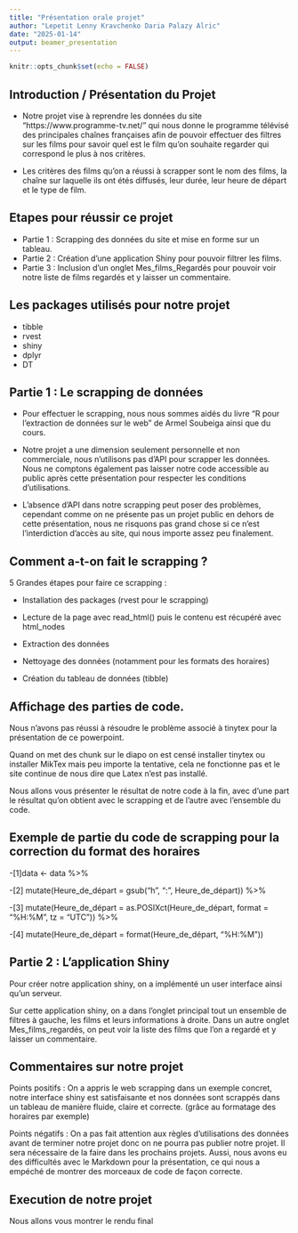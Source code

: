 ---
title: "Présentation orale projet"
author: "Lepetit Lenny Kravchenko Daria Palazy Alric"
date: "2025-01-14"
output: beamer_presentation
---

```{r setup, include=FALSE}
knitr::opts_chunk$set(echo = FALSE)
```

## Introduction / Présentation du Projet

- Notre projet vise à reprendre les données du site "https://www.programme-tv.net/"
qui nous donne le programme télévisé des principales chaînes françaises afin de pouvoir effectuer des filtres sur les films pour savoir quel est le film qu'on souhaite regarder 
qui correspond le plus à nos critères.

- Les critères des films qu'on a réussi à scrapper sont le nom des films, la chaîne sur laquelle ils ont étés diffusés, leur durée, leur heure de départ et le type de film.


## Etapes pour réussir ce projet

- Partie 1 : Scrapping des données du site et mise en forme sur un tableau.
- Partie 2 : Création d'une application Shiny pour pouvoir filtrer les films.
- Partie 3 : Inclusion d'un onglet Mes_films_Regardés pour pouvoir voir notre liste de films regardés et y laisser un commentaire.

## Les packages utilisés pour notre projet

- tibble
- rvest
- shiny
- dplyr
- DT

## Partie 1 : Le scrapping de données

- Pour effectuer le scrapping, nous nous sommes aidés du livre "R pour l'extraction de données sur le web" de Armel Soubeiga ainsi que du cours. 

- Notre projet a une dimension seulement personnelle et non commerciale, nous n'utilisons pas d'API pour scrapper les données. Nous ne comptons également pas laisser notre code accessible au public après cette présentation pour respecter les conditions d'utilisations.

- L'absence d'API dans notre scrapping peut poser des problèmes, cependant comme on ne présente pas un projet public en dehors de cette présentation, nous ne risquons pas grand chose si ce n'est l'interdiction d'accès au site, qui nous importe assez peu finalement.

## Comment a-t-on fait le scrapping ?
 5 Grandes étapes pour faire ce scrapping :
 
- Installation des packages (rvest pour le scrapping)

- Lecture de la page avec read_html() puis le contenu est récupéré avec html_nodes

- Extraction des données

- Nettoyage des données (notamment pour les formats des horaires)

- Création du tableau de données (tibble)

## Affichage des parties de code.

Nous n'avons pas réussi à résoudre le problème associé à tinytex pour la présentation de ce powerpoint.

Quand on met des chunk sur le diapo on est censé installer tinytex ou installer MikTex mais peu importe la tentative, cela ne fonctionne pas et le site continue de nous dire que Latex n'est pas installé. 

Nous allons vous présenter le résultat de notre code à la fin, avec d'une part le résultat qu'on obtient avec le scrapping et de l'autre avec l'ensemble du code.

## Exemple de partie du code de scrapping pour la correction du format des horaires

-[1]data <- data %>%

-[2]  mutate(Heure_de_départ = gsub("h", ":", Heure_de_départ)) %>%

-[3]  mutate(Heure_de_départ = as.POSIXct(Heure_de_départ, format = "%H:%M", tz = "UTC")) %>%

-[4]  mutate(Heure_de_départ = format(Heure_de_départ, "%H:%M"))

## Partie 2 : L'application Shiny

Pour créer notre application shiny, on a implémenté un user interface ainsi qu'un serveur.

Sur cette application shiny, on a dans l'onglet principal tout un ensemble de filtres à gauche, les films et leurs informations à droite. Dans un autre onglet Mes_films_regardés, on peut voir la liste des films que l'on a regardé et y laisser un commentaire.

## Commentaires sur notre projet

Points positifs : On a appris le web scrapping dans un exemple concret, notre interface shiny est satisfaisante et nos données sont scrappés dans un tableau de manière fluide, claire et correcte. (grâce au formatage des horaires par exemple)

Points négatifs : On a pas fait attention aux règles d'utilisations des données avant de terminer notre projet donc on ne pourra pas publier notre projet. Il sera nécessaire de la faire dans les prochains projets. Aussi, nous avons eu des difficultés avec le Markdown pour la présentation, ce qui nous a empéché de montrer des morceaux de code de façon correcte.


## Execution de notre projet

Nous allons vous montrer le rendu final


